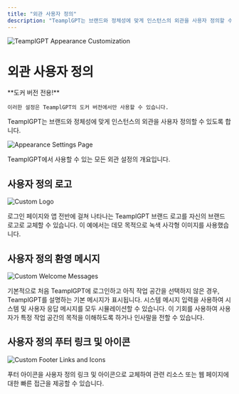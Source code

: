 ```yaml
---
title: "외관 사용자 정의"
description: "TeamplGPT는 브랜드와 정체성에 맞게 인스턴스의 외관을 사용자 정의할 수 있도록 합니다."
---
```



<Image
  src="/images/features/customization/header-image.png"
  height={1080}
  width={1920}
  quality={100}
  alt="TeamplGPT Appearance Customization"
/>

# 외관 사용자 정의

<Callout type="info" emoji="️💡">
  **도커 버전 전용!**

    이러한 설정은 TeamplGPT의 도커 버전에서만 사용할 수 있습니다.
</Callout>

TeamplGPT는 브랜드와 정체성에 맞게 인스턴스의 외관을 사용자 정의할 수 있도록 합니다.

<Image
  src="/images/features/customization/appearance-settings-page.png"
  height={1080}
  width={1920}
  quality={100}
  alt="Appearance Settings Page"
/>

TeamplGPT에서 사용할 수 있는 모든 외관 설정의 개요입니다.

## 사용자 정의 로고

<Image
  src="/images/features/customization/custom-logo.png"
  height={1080}
  width={1920}
  quality={100}
  alt="Custom Logo"
/>

로그인 페이지와 앱 전반에 걸쳐 나타나는 TeamplGPT 브랜드 로고를 자신의 브랜드 로고로 교체할 수 있습니다. 이 예에서는 데모 목적으로 녹색 사각형 이미지를 사용했습니다.

## 사용자 정의 환영 메시지

<Image
  src="/images/features/customization/custom-welcome-messages.png"
  height={1080}
  width={1920}
  quality={100}
  alt="Custom Welcome Messages"
/>

기본적으로 처음 TeamplGPT에 로그인하고 아직 작업 공간을 선택하지 않은 경우, TeamplGPT를 설명하는 기본 메시지가 표시됩니다. 시스템 메시지 입력을 사용하여 시스템 및 사용자 응답 메시지를 모두 시뮬레이션할 수 있습니다. 이 기회를 사용하여 사용자가 특정 작업 공간의 목적을 이해하도록 하거나 인사말을 전할 수 있습니다.

## 사용자 정의 푸터 링크 및 아이콘

<Image
  src="/images/features/customization/custom-footer-links-and-icons.png"
  height={1080}
  width={1920}
  quality={100}
  alt="Custom Footer Links and Icons"
/>

푸터 아이콘을 사용자 정의 링크 및 아이콘으로 교체하여 관련 리소스 또는 웹 페이지에 대한 빠른 접근을 제공할 수 있습니다.
